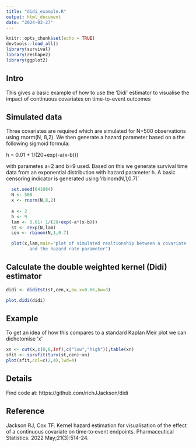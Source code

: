 ```yaml
---
title: "didi_example.R"
output: html_document
date: "2024-03-27"
---
```


```r
knitr::opts_chunk$set(echo = TRUE)
devtools::load_all()
library(survival)
library(reshape2)
library(ggplot2)
```

## Intro

This gives a basic example of how to use the 'Didi' estimator to visualise the impact of continuous covariates on time-to-event outcomes

## Simulated data
Three covariates are required which are simulated for N=500 observations using 
rnorm(N, 8,2).  We then generate a hazard parameter based on a the following sigmoid formula:

h = 0.01 + 1/(20+exp(-a(x-b)))

with parametes a=2 and b=9 used.  Based on this we generate survival time data
from an exponential distribution with hazard parameter h.  A basic censoring
indicator is generated using 'rbinom(N,1,0.7)`


```r
  set.seed(041084)
  N <- 500
  x <- rnorm(N,8,2)
  
  a <- 2
  b <- 9
  lam <- 0.01+ 1/(20+exp(-a*(x-b)))
  st <- rexp(N,lam)
  cen <- rbinom(N,1,0.7)

  plot(x,lam,main="plot of simulated realtionship between a covariate (x)
         and the hazard rate parameter")
```

## Calculate the double weighted kernel (Didi) estimator


```r
didi <- didiEst(st,cen,x,bw.x=0.66,bw=3)
```


```r
plot.didi(didi)
```


## Example

To get an idea of how this compares to a standard Kaplan Meir plot we can 
dichotomise 'x'

```r

xn <- cut(x,c(0,8,Inf),c("low","high"));table(xn)
sfit <- survfit(Surv(st,cen)~xn)
plot(sfit,col=c(2,4),lwd=4)
```


## Details

Find code at: https://github.com/richJJackson/didi

## Reference

Jackson RJ, Cox TF. Kernel hazard estimation for visualisation of the effect of a continuous covariate on time‐to‐event endpoints. Pharmaceutical Statistics. 2022 May;21(3):514-24.



